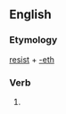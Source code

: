 ==English==

===Etymology===
[[resist]] + [[-eth]]

===Verb===
{{infl|en|verb form}}

# {{archaic third-person singular of|resist}}